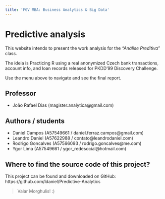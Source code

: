 ```yaml
---
title: 'FGV MBA: Business Analytics & Big Data'
---
```


# Predictive analysis

This website intends to present the work analysis for the *"Análise Preditiva"* class.

The ideia is Practicing R using a real anonymized Czech bank transactions, account info, and loan records released for PKDD'99 Discovery Challenge.

Use the menu above to navigate and see the final report.

## Professor
- João Rafael Dias (magister.analytica@gmail.com)

## Authors / students
- Daniel Campos (A57549661 / daniel.ferraz.campos@gmail.com)
- Leandro Daniel (A57622988 / contato@leandrodaniel.com)
- Rodrigo Goncalves (A57566093 / rodrigo.goncalves@me.com)
- Ygor Lima (A57549661 / ygor_redesocial@hotmail.com)

## Where to find the source code of this project?
This project can be found and downloaded on GitHub: https://github.com/ldaniel/Predictive-Analytics

> Valar Morghulis!
> :)
